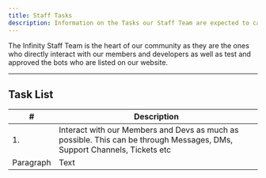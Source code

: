 ```yaml
---
title: Staff Tasks
description: Information on the Tasks our Staff Team are expected to carry out.
---
```


The Infinity Staff Team is the heart of our community
as they are the ones who directly interact with our
members and developers as well as test and approved
the bots who are listed on our website.

---

## Task List

| #           | Description |
| ----------- | ----------- |
| 1.          | Interact with our Members and Devs as much as possible. This can be through Messages, DMs, Support Channels, Tickets etc |
| Paragraph   | Text        |

[^1]: Interact with our Members and Devs as much as possible.

[^bignote]: This can be through Messages, DMs, Support Channels, Tickets etc
